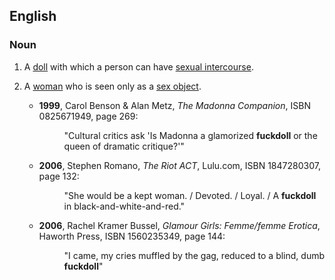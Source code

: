 ==English==

===Noun===
{{en-noun}}
# {{lb|en|slang|vulgar}} A [[doll]] with which a person can have [[sexual intercourse]].
# {{lb|en|slang|vulgar|derogatory}} A [[woman]] who is seen only as a [[sex object]].
#* '''1999''', Carol Benson & Alan Metz, ''The Madonna Companion'', ISBN 0825671949, page 269:
#*: "Cultural critics ask 'Is Madonna a glamorized '''fuckdoll''' or the queen of dramatic critique?'"
#* '''2006''', Stephen Romano, ''The Riot ACT'', Lulu.com, ISBN 1847280307, page 132:
#*: "She would be a kept woman. / Devoted. / Loyal. / A '''fuckdoll''' in black-and-white-and-red."
#* '''2006''', Rachel Kramer Bussel, ''Glamour Girls: Femme/femme Erotica'', Haworth Press, ISBN 1560235349, page 144:
#*: "I came, my cries muffled by the gag, reduced to a blind, dumb '''fuckdoll'''"